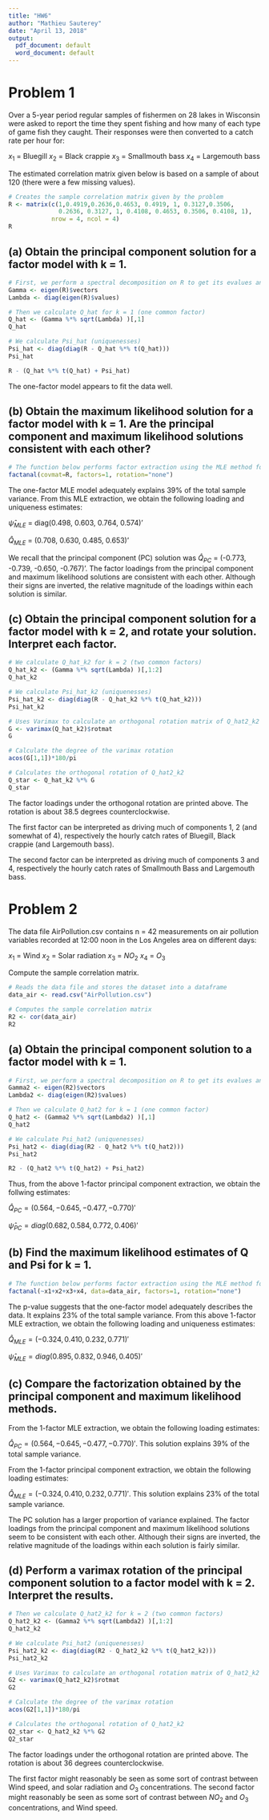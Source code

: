 ```yaml
---
title: "HW6"
author: "Mathieu Sauterey"
date: "April 13, 2018"
output:
  pdf_document: default
  word_document: default
---
```


# Problem 1

Over a 5-year period regular samples of fishermen on 28 lakes in Wisconsin were asked to report the time they spent fishing and how many of each type of game fish they caught. Their responses were then converted to a catch rate per hour for:

$x_1$ = Bluegill
$x_2$ = Black crappie
$x_3$ = Smallmouth bass
$x_4$ = Largemouth bass

The estimated correlation matrix given below is based on a sample of about 120 (there were a few missing values).

```r

# Creates the sample correlation matrix given by the problem
R <- matrix(c(1,0.4919,0.2636,0.4653, 0.4919, 1, 0.3127,0.3506,
              0.2636, 0.3127, 1, 0.4108, 0.4653, 0.3506, 0.4108, 1),
            nrow = 4, ncol = 4)
R
```

## (a) Obtain the principal component solution for a factor model with k = 1.

```r

# First, we perform a spectral decomposition on R to get its evalues and evectors
Gamma <- eigen(R)$vectors
Lambda <- diag(eigen(R)$values)

# Then we calculate Q_hat for k = 1 (one common factor)
Q_hat <- (Gamma %*% sqrt(Lambda) )[,1]
Q_hat

# We calculate Psi_hat (uniquenesses)
Psi_hat <- diag(diag(R - Q_hat %*% t(Q_hat)))
Psi_hat

R - (Q_hat %*% t(Q_hat) + Psi_hat)

```
The one-factor model appears to fit the data well.


## (b) Obtain the maximum likelihood solution for a factor model with k = 1. Are the principal component and maximum likelihood solutions consistent with each other?


```r

# The function below performs factor extraction using the MLE method for k=1
factanal(covmat=R, factors=1, rotation="none")

```
The one-factor MLE model adequately explains 39% of the total sample variance. From this MLE extraction, we obtain the following loading and uniqueness estimates:

$\hat{\psi}_{MLE}$ = diag(0.498, 0.603, 0.764, 0.574)'

$\hat{Q}_{MLE}$ = (0.708, 0.630, 0.485, 0.653)'

We recall that the principal component (PC) solution was $\hat{Q}_{PC}$  = (-0.773, -0.739, -0.650, -0.767)'. The factor loadings from the principal component and maximum likelihood solutions are consistent with each other. Although their signs are inverted, the relative magnitude of the loadings within each solution is similar.


## (c) Obtain the principal component solution for a factor model with k = 2, and rotate your solution. Interpret each factor.



```r

# We calculate Q_hat_k2 for k = 2 (two common factors)
Q_hat_k2 <- (Gamma %*% sqrt(Lambda) )[,1:2]
Q_hat_k2

# We calculate Psi_hat_k2 (uniquenesses)
Psi_hat_k2 <- diag(diag(R - Q_hat_k2 %*% t(Q_hat_k2)))
Psi_hat_k2

# Uses Varimax to calculate an orthogonal rotation matrix of Q_hat2_k2
G <- varimax(Q_hat_k2)$rotmat
G

# Calculate the degree of the varimax rotation
acos(G[1,1])*180/pi

# Calculates the orthogonal rotation of Q_hat2_k2 
Q_star <- Q_hat_k2 %*% G
Q_star


```

The factor loadings under the orthogonal rotation are printed above. The rotation is about 38.5 degrees counterclockwise.

The first factor can be interpreted as driving much of components 1, 2 (and somewhat of 4), respectively the hourly catch rates of Bluegill, Black crappie (and Largemouth bass).

The second factor can be interpreted as driving much of components 3 and 4, respectively the hourly catch rates of Smallmouth Bass and Largemouth bass.

# Problem 2

The data file AirPollution.csv contains n = 42 measurements on air pollution variables recorded at 12:00 noon in the Los Angeles area on different days:
  
  $x_1$ = Wind
  $x_2$ = Solar radiation
  $x_3$ = $NO_2$
  $x_4$ = $O_3$
  
Compute the sample correlation matrix.

```r

# Reads the data file and stores the dataset into a dataframe
data_air <- read.csv("AirPollution.csv")

# Computes the sample correlation matrix
R2 <- cor(data_air)
R2

```


## (a) Obtain the principal component solution to a factor model with k = 1.


```r

# First, we perform a spectral decomposition on R to get its evalues and evectors
Gamma2 <- eigen(R2)$vectors
Lambda2 <- diag(eigen(R2)$values)

# Then we calculate Q_hat2 for k = 1 (one common factor)
Q_hat2 <- (Gamma2 %*% sqrt(Lambda2) )[,1]
Q_hat2

# We calculate Psi_hat2 (uniquenesses)
Psi_hat2 <- diag(diag(R2 - Q_hat2 %*% t(Q_hat2)))
Psi_hat2

R2 - (Q_hat2 %*% t(Q_hat2) + Psi_hat2)


```
Thus, from the above 1-factor principal component extraction, we obtain the follwing estimates:

$\hat{Q}_{PC} = (0.564, -0.645, -0.477, -0.770)'$

$\hat{\psi}_{PC} = diag(0.682, 0.584, 0.772, 0.406)'$

## (b) Find the maximum likelihood estimates of Q and Psi for k = 1.

```r

# The function below performs factor extraction using the MLE method for k=1
factanal(~x1+x2+x3+x4, data=data_air, factors=1, rotation="none")

```
The p-value suggests that the one-factor model adequately describes the data. It explains 23% of the total sample variance. From this above 1-factor MLE extraction, we obtain the following loading and uniqueness estimates:

$\hat{Q}_{MLE} = (-0.324, 0.410, 0.232, 0.771)'$

$\hat{\psi}_{MLE} = diag(0.895, 0.832, 0.946, 0.405)'$



## (c) Compare the factorization obtained by the principal component and maximum likelihood methods.



From the 1-factor MLE extraction, we obtain the following loading estimates:

$\hat{Q}_{PC} = (0.564, -0.645, -0.477, -0.770)'$. This solution explains 39% of the total sample variance.



From the 1-factor principal component extraction, we obtain the following loading estimates:

$\hat{Q}_{MLE} = (-0.324, 0.410, 0.232, 0.771)'$. This solution explains 23% of the total sample variance.


The PC solution has a larger proportion of variance explained. The factor loadings from the principal component and maximum likelihood solutions seem to be consistent with each other. Although their signs are inverted, the relative magnitude of the loadings within each solution is fairly similar. 

## (d) Perform a varimax rotation of the principal component solution to a factor model with k = 2. Interpret the results.

```r

# Then we calculate Q_hat2_k2 for k = 2 (two common factors)
Q_hat2_k2 <- (Gamma2 %*% sqrt(Lambda2) )[,1:2]
Q_hat2_k2

# We calculate Psi_hat2 (uniquenesses)
Psi_hat2_k2 <- diag(diag(R2 - Q_hat2_k2 %*% t(Q_hat2_k2)))
Psi_hat2_k2

# Uses Varimax to calculate an orthogonal rotation matrix of Q_hat2_k2
G2 <- varimax(Q_hat2_k2)$rotmat
G2

# Calculate the degree of the varimax rotation
acos(G2[1,1])*180/pi

# Calculates the orthogonal rotation of Q_hat2_k2 
Q2_star <- Q_hat2_k2 %*% G2
Q2_star

```

The factor loadings under the orthogonal rotation are printed above. The rotation is about 36 degrees counterclockwise.

The first factor might reasonably be seen as some sort of contrast between Wind speed, and solar radiation and $O_3$ concentrations.
The second factor might reasonably be seen as some sort of contrast between $NO_2$ and $O_3$ concentrations, and Wind  speed.
